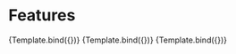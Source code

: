 
<Meta title="Components/DottedSquare/Features" component={DottedSquare} />


# Features

<Canvas>
    <Story name="Default">{Template.bind({})}</Story>
</Canvas>

<Canvas>
    <Story
        name="Expanded"
        args={{
            expanded: true,
        }}
    >
        {Template.bind({})}
    </Story>
</Canvas>

<Canvas>
    <Story
        name="Animated"
        args={{
            expanded: true,
            animated: true,
        }}
    >
        {Template.bind({})}
    </Story>
</Canvas>

